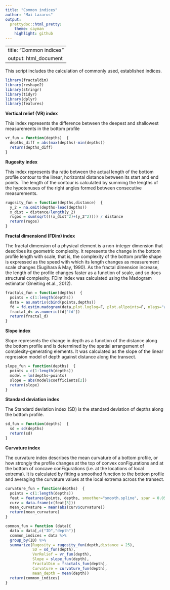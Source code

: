 ---
title: "Common indices"
author: "Mai Lazarus"
output:
  prettydoc::html_pretty:
    theme: cayman
    highlight: github
---
---
title: "Common indices"
output: html_document
---

This script includes the calculation of commonly used, established indices.

```{r Libraries,echo=T,warning=F,message=F}
library(fractaldim)
library(reshape2)
library(stringr)
library(tidyr)
library(dplyr)
library(features)
```

**Vertical relief (VR) index**

This index represents the difference between the deepest and shallowest measurements in the bottom profile

```{r Vertical relief}
vr_fun = function(depths)  {
  depths_diff = abs(max(depths)-min(depths))
  return(depths_diff)
}
```

**Rugosity index**

This index represents tha ratio between the actual length of the bottom profile contour to the linear, horizontal distance between its start and end points. The length of the contour is calculated by summing the lengths of the hypotenuses of the right angles formed between consecutive measurements.

```{r Rugosity}
rugosity_fun = function(depths,distance)  {
  y_2 = na.omit(depths-lead(depths)) 
  x_dist = distance/length(y_2)
  rugos = sum(sqrt(((x_dist^2)+(y_2^2)))) / distance
  return(rugos)
}
```

**Fractal dimensiond (FDim) index**

The fractal dimension of a physical element is a non-integer dimension that describes its geometric complexity. It represents the change in the bottom profile length with scale, that is, the complexity of the bottom profile shape is expressed as the speed with which its length changes as measurement scale changes (Sugihara & May, 1990). As the fractal dimension increase, the length of the profile changes faster as a function of scale, and so does structural complexity. FDim index was calculated using the Madogram estimator (Gneiting et.al., 2012). 

```{r Fractal dimension}
fractals_fun = function(depths)  {
  points = c(1:length(depths))
  data = as.matrix(cbind(points,depths))
  fd = fd.estim.madogram(data,plot.loglog=F, plot.allpoints=F, nlags="auto")
  fractal_d<-as.numeric(fd['fd'])
  return(fractal_d)
}
```

**Slope index**

Slope represents the change in depth as a function of the distance along the bottom profile and is determined by the spatial arrangement of complexity-generating elements. It was calculated as the slope of the linear regression model of depth against distance along the transect.

```{r Slope}
slope_fun = function(depths)  {
  points = c(1:length(depths))
  model = lm(depths~points)
  slope = abs(model$coefficients[2])
  return(slope)
}
```

**Standard deviation index**

The Standard deviation index (SD) is the standard deviation of depths along the bottom profile.

```{r SD}
sd_fun = function(depths)  {
  sd = sd(depths)
  return(sd)
}
```

**Curvature index**

The curvature index describes the mean curvature of a bottom profile, or how strongly the profile changes at the top of convex conFigurations and at the bottom of concave conFigurations (i.e. at the locations of local extrema). It is calculated by fitting a smoothed function to the bottom profile and averaging the curvature values at the local extrema across the transect.

```{r Curvature}
curvature_fun = function(depths)  {
  points = c(1:length(depths))
  feat = features(points, depths, smoother="smooth.spline", spar = 0.05)
  curv = data.frame(c(feat[3]))
  mean_curvature = mean(abs(curv$curvature))
  return(mean_curvature)
}
```


```{r Wrap function,echo=F,eval=T}
common_fun = function (data){
  data = data[,c("ID","depth")]
  common_indices = data %>%
  group_by(ID) %>% 
  summarize(Rugosity = rugosity_fun(depth,distance = 25),
            SD = sd_fun(depth),
            VerRelief = vr_fun(depth),
            Slope = slope_fun(depth),
            FractalDim = fractals_fun(depth),
            Curvature = curvature_fun(depth),
            mean_depth = mean(depth))
  return(common_indices)
}
```
